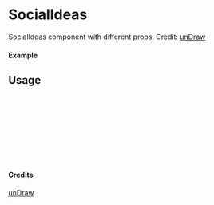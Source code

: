 
<Meta of={SocialIdeas} title="unDraw/SocialIdeas" />

# SocialIdeas

SocialIdeas component with different props.
Credit: [unDraw](https://undraw.co/illustrations)

#### Example

<Canvas of={SocialIdeas.Primary} />

## Usage

```ts
import { SocialIdeas } from "yadl-ui";

const Example = () => {
  return (
      <SocialIdeas />
  );
};

export default Example;
```

#### Credits
[unDraw](https://undraw.co/illustrations)
